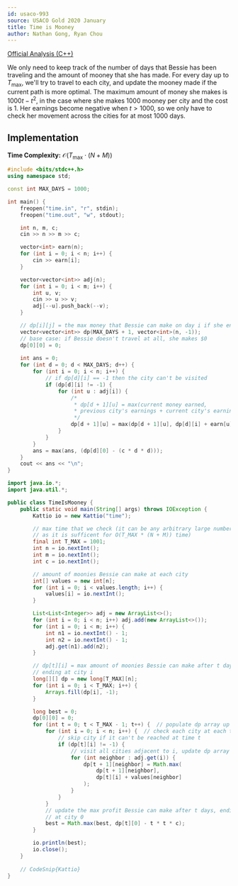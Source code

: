 ```yaml
---
id: usaco-993
source: USACO Gold 2020 January
title: Time is Mooney
author: Nathan Gong, Ryan Chou
---
```


[Official Analysis (C++)](http://www.usaco.org/current/data/sol_time_gold_jan20.html)


We only need to keep track of the number of days that Bessie has been traveling and the amount of mooney that she has made. For every day up to $T_{\text{max}}$, we'll try to travel to each city, and update the mooney made if the current path is more optimal. The maximum amount of money she makes is $1000t - t^2$, in the case where she makes $1000$ mooney per city and the cost is $1$. Her earnings become negative when $t > 1000$, so we only have to check her movement across the cities for at most $1000$ days.

## Implementation

**Time Complexity:** $\mathcal{O}(T_{\text{max}} \cdot (N + M))$

<LanguageSection>

<CPPSection>

```cpp
#include <bits/stdc++.h>
using namespace std;

const int MAX_DAYS = 1000;

int main() {
	freopen("time.in", "r", stdin);
	freopen("time.out", "w", stdout);

	int n, m, c;
	cin >> n >> m >> c;

	vector<int> earn(n);
	for (int i = 0; i < n; i++) {
		cin >> earn[i];
	}

	vector<vector<int>> adj(n);
	for (int i = 0; i < m; i++) {
		int u, v;
		cin >> u >> v;
		adj[--u].push_back(--v);
	}

	// dp[i][j] = the max money that Bessie can make on day i if she ends in city j
	vector<vector<int>> dp(MAX_DAYS + 1, vector<int>(n, -1));
	// base case: if Bessie doesn't travel at all, she makes $0
	dp[0][0] = 0;
	
	int ans = 0;
	for (int d = 0; d < MAX_DAYS; d++) {
		for (int i = 0; i < n; i++) {
			// if dp[d][i] == -1 then the city can't be visited
			if (dp[d][i] != -1) {
				for (int u : adj[i]) {
					/*
					 * dp[d + 1][u] = max(current money earned, 
					 * previous city's earnings + current city's earnings)
					 */
					dp[d + 1][u] = max(dp[d + 1][u], dp[d][i] + earn[u]);
				}
			}
		}
		ans = max(ans, (dp[d][0] - (c * d * d)));
	}
	cout << ans << "\n";
}
```
</CPPSection>
<JavaSection>

```java
import java.io.*;
import java.util.*;

public class TimeIsMooney {
	public static void main(String[] args) throws IOException {
		Kattio io = new Kattio("time");

		// max time that we check (it can be any arbitrary large number as long 
		// as it is sufficent for O(T_MAX * (N + M)) time)
		final int T_MAX = 1001;
		int n = io.nextInt();
		int m = io.nextInt();
		int c = io.nextInt();

		// amount of moonies Bessie can make at each city
		int[] values = new int[n];
		for (int i = 0; i < values.length; i++) {
			values[i] = io.nextInt();
		}

		List<List<Integer>> adj = new ArrayList<>();
		for (int i = 0; i < n; i++) adj.add(new ArrayList<>());
		for (int i = 0; i < m; i++) {
			int n1 = io.nextInt() - 1;
			int n2 = io.nextInt() - 1;
			adj.get(n1).add(n2);
		}

		// dp[t][i] = max amount of moonies Bessie can make after t days, 
		// ending at city i
		long[][] dp = new long[T_MAX][n];
		for (int i = 0; i < T_MAX; i++) {
			Arrays.fill(dp[i], -1);
		}

		long best = 0;
		dp[0][0] = 0;
		for (int t = 0; t < T_MAX - 1; t++) {  // populate dp array up to T_MAX
			for (int i = 0; i < n; i++) {  // check each city at each time step
				// skip city if it can't be reached at time t
				if (dp[t][i] != -1) {
					// visit all cities adjacent to i, update dp array
					for (int neighbor : adj.get(i)) {
						dp[t + 1][neighbor] = Math.max(
							dp[t + 1][neighbor], 
							dp[t][i] + values[neighbor]
						);
					}
				}
			}
			// update the max profit Bessie can make after t days, ending
			// at city 0
			best = Math.max(best, dp[t][0] - t * t * c);
		}

		io.println(best);
		io.close();
	}
	
	// CodeSnip{Kattio}
}
```
</JavaSection>
</LanguageSection>
